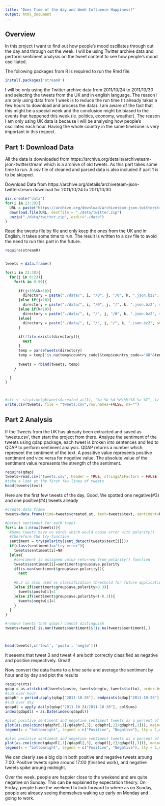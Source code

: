 ```yaml
---
title: "Does Time of the day and Week Influence Happiness?"
output: html_document
---
```


## Overview

In this project I want to find out how people's mood oscillates through out the day and through out the week. I will be using Twitter archive data and perform sentiment analysis on the tweet content to see how people's mood oscilliated. 

The following packages from R is required to run the Rmd file:
```r
install.packages('streamR')
```

I will be only using the Twitter archive data from 2011/10/24 to 2011/10/30 and selecting the tweets from the UK and in english language. The reason I am only using data from 1 week is to reduce the run time (It already takes a few hours to download and process the data). I am aware of the fact that this might be a special week and the conclusion might be biased to the events that happened this week (ie. politics, economy, weather). The reason I am only using UK data is because I will be analysing how people's oscillates each hour. Having the whole country in the same timezone is very important in this respect.


## Part 1: Download Data
All the data is downloaded from https://archive.org/details/archiveteam-json-twitterstream which is a archive of old tweets. As this part takes some time to run. A csv file of cleaned and parsed data is also included if part 1 is to be skipped.

Download Data from https://archive.org/details/archiveteam-json-twitterstream download for 2011/10/24 to 2011/10/30
```r
dir.create("data")
for(i in 23:30){
  URL = paste("https://archive.org/download/archiveteam-json-twitterstream/twitter-stream-2011-10-",i,".zip", sep="")
  download.file(URL, destfile = "./data/twitter.zip")
  unzip("./data/twitter.zip", exdir="./data")
}


```


Read the tweets file by file and only keep the ones from the UK and in English. It takes some time to run. The result is written to a csv file to avoid the need to run this part in the future.


```r
require(streamR)


tweets = data.frame()

for(i in 23:30){
  for(j in 0:23){
    for(k in 0:59){
      
      if(j<10&&k<10){
        directory = paste("./data/", i, "/0", j, "/0", k, ".json.bz2", sep="")
      }else if(j<10){
        directory = paste("./data/", i, "/0", j, "/", k, ".json.bz2", sep="")
      }else if(k<10){
        directory = paste("./data/", i, "/", j, "/0", k, ".json.bz2", sep="")
      }else{
        directory = paste("./data/", i, "/", j, "/", k, ".json.bz2", sep="")
      }
      
      if(!file.exists(directory)){
        next
      }
      temp = parseTweets(directory)
      temp = temp[!is.na(temp$country_code)&temp$country_code=="GB"&temp$user_lang=="en",]
      
      tweets = rbind(tweets, temp)
    }

  }
}



#str <- strptime(gbtweets$created_at[1], "%a %b %d %H:%M:%S %z %Y", tz = "UTC")
write.csv(tweets, file = "tweets.csv",row.names=FALSE, na="")

```


## Part 2 Analysis

If the Tweets from the UK has already been extracted and saved as 'tweets.csv', then start the project from there. Analyze the sentiment of the tweets using qdap package, each tweet is broken into sentences and fed to QDAP to perform sentiment analysis. QDAP returns a number which represent the sentiment of the text. A possitive value represents positive sentiment and vice versa for negetive value. The absolute value of the sentiment value represents the strength of the sentiment.




```r
require(qdap)
tweets=read.csv("tweets.csv", header = TRUE, stringsAsFactors = FALSE )
#take a look at the first few lines of tweets
head(tweets$text)
```
Here are the first few tweets of the day. Good, We spotted one negative(#3) and one positive(#4) tweets already

```r
#create data frame
tweets=data.frame(time=tweets$created_at, text=tweets$text, sentiment=NA, postw=0, negtw=0, tottw=1)

#Detect sentiment for each tweet
for(i in 1:nrow(tweets)){
  #Some tweets have no words which would cause error with polarity()
  #Therefore the try function
  sentiment = try(polarity(sent_detect(tweets$text[i])))
  if(class(sentiment)=="try-error"){
    tweets$sentiment[i]=NA
  }else{
    #sentiment is assigned value returned from polarity() function
    tweets$sentiment[i]=sentiment$group$ave.polarity
    if(is.nan(sentiment$group$ave.polarity)){
      next
      
    #0.3 is also used as classification threshold for future applications
    }else if(sentiment$group$ave.polarity>0.3){
      tweets$postw[i]=1
    }else if(sentiment$group$ave.polarity<(-0.3)){
      tweets$negtw[i]=1
    }
  }
}

#remove tweets that qdap() cannot distinguish
tweets=tweets[!is.nan(tweets$sentiment)&!is.na(tweets$sentiment),]



head(tweets[,c('text', 'postw', 'negtw')])
```
It seeems that tweet 3 and tweet 4 are both correctly classified as negative and positive respectively. Great!





Now convert the data frame to a time serie and average the sentiment by hour and by day and plot the results
```r
require(xts)
qdap = as.xts(cbind(tweets$postw, tweets$negtw, tweets$tottw), order.by=strptime(tweets$time, "%a %b %d %H:%M:%S %z %Y", tz = "UTC"))
#sum over hour
qdaphr = period.apply(qdap["2011-10-26"], endpoints(qdap["2011-10-26"], "hours", 2), colSums)
#sum over day
qdapdl = apply.daily(qdap["2011-10-24/2011-10-30"], colSums)
index(qdapdl) = as.Date(index(qdapdl))

#plot positive sentiment and negetive sentiment tweets as a percent of total tweets over a day
plot(as.zoo(cbind(qdaphr[,1]/qdaphr[,3], qdaphr[,2]/qdaphr[,3])), main="Hourly Twitter Sentiment", col=c("red", "blue") ,ylab=c("positive", "negative"))
legend(x = "bottomright", legend = c("Positive", "Negative"), lty = 1,col = c("red", "blue"))

#plot positive sentiment and negetive sentiment tweets as a percent of total tweets over a week
plot(as.zoo(cbind(qdapdl[,1]/qdapdl[,3], qdapdl[,2]/qdapdl[,3])), main="Daily Twitter Sentiment", col=c("red", "blue") ,ylab=c("positive", "negative") )
legend(x = "bottomright", legend = c("Positive", "Negative"), lty = 1,col = c("red", "blue"))
```

We can clearly see a big dip in both positive and negative tweets aroung 7:00. Positive tweets spike around 17:00 (finished work), and negative tweets spike aroung midnight.

Over the week, people are happier close to the weekend and are quite negative on Sunday. This can be explained by expectation theory. On Friday, people have the weekend to look forward to where as on Sunday, people are already seeing themselves waking up early on Monday and going to work.







